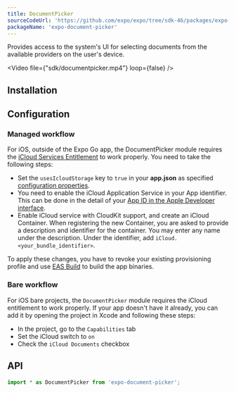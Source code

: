 ```yaml
---
title: DocumentPicker
sourceCodeUrl: 'https://github.com/expo/expo/tree/sdk-46/packages/expo-document-picker'
packageName: 'expo-document-picker'
---
```



Provides access to the system's UI for selecting documents from the available providers on the user's device.

<Video file={"sdk/documentpicker.mp4"} loop={false} />

<PlatformsSection android emulator ios simulator web />

## Installation

<APIInstallSection />

## Configuration

### Managed workflow

For iOS, outside of the Expo Go app, the DocumentPicker module requires the [iCloud Services Entitlement](https://developer.apple.com/documentation/bundleresources/entitlements/com_apple_developer_icloud-services) to work properly. You need to take the following steps:

- Set the `usesIcloudStorage` key to `true` in your **app.json** as specified [configuration properties](/versions/latest/config/app/#usesicloudstorage).
- You need to enable the iCloud Application Service in your App identifier. This can be done in the detail of your [App ID in the Apple Developer interface](https://developer.apple.com/account/resources/identifiers/list).
- Enable iCloud service with CloudKit support, and create an iCloud Container. When registering the new Container, you are asked to provide a description and identifier for the container. You may enter any name under the description. Under the identifier, add `iCloud.<your_bundle_identifier>`.

To apply these changes, you have to revoke your existing provisioning profile and use [EAS Build](/build/introduction/) to build the app binaries.

### Bare workflow

For iOS bare projects, the `DocumentPicker` module requires the iCloud entitlement to work properly. If your app doesn't have it already, you can add it by opening the project in Xcode and following these steps:

- In the project, go to the `Capabilities` tab
- Set the iCloud switch to `on`
- Check the `iCloud Documents` checkbox

## API

```js
import * as DocumentPicker from 'expo-document-picker';
```

<APISection packageName="expo-document-picker" apiName="DocumentPicker" />
